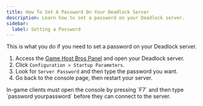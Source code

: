 ```yaml
---
title: How To Set A Password On Your Deadlock Server
description: Learn how to set a password on your Deadlock server.
sidebar:
  label: Setting a Password
---
```


This is what you do if you need to set a password on your Deadlock server.
<Steps>
1. Access the [Game Host Bros Panel](https://panel.gamehostbros.com/) and open your Deadlock server.
2. Click `Configuration > Startup Parameters`.
3. Look for `Server Password` and then type the password you want.
4. Go back to the console page, then restart your server.
</Steps>
In-game clients must open the console by pressing `F7` and then type `password yourpassword` before they can connect to the server.